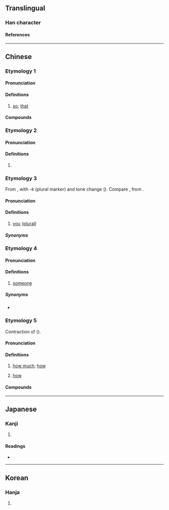 {{character info/new}}
==Translingual==

===Han character===
{{Han char|rn=9|rad=人|as=09|sn=11|four=24264|canj=OTKR|ids=⿰亻若}}

====References====
{{Han ref|kx=0110.080|dkj=00840|dj=0235.030|hdz=10171.060|uh=504C}}

----

==Chinese==

===Etymology 1===
{{zh-forms}}

====Pronunciation====
{{zh-pron
|m=ruò
|c=je6
|c-t=ngiak5
|h=pfs=
|md=
|mn=ml:liā
|mn-t=ria2
|w=3nya
|cat=adv
}}

====Definitions====
{{zh-hanzi}}

# [[so]]; [[that]]
#: {{zh-x|偌大 年紀|'''so''' old}}

====Compounds====
{{zh-der|偌多|偌時|偌大}}

===Etymology 2===
{{zh-forms}}

====Pronunciation====
{{zh-pron
|m=rè
|c=je6
|cat=pn
}}

====Definitions====
{{zh-hanzi}}

# {{surname|lang=zh}}

===Etymology 3===
{{zh-forms}}
From {{zh-l|*你|you (singular)}}, with -''k'' (plural marker) and tone change ({{zh-ref|Gan, 1997}}). Compare {{zh-l|*𠊬|they}}, from {{zh-l|*佢|he; she; it}}.

====Pronunciation====
{{zh-pron
|c-t=niak4
|cat=pron
}}

====Definitions====
{{zh-hanzi}}

# {{lb|zh|dialectal Cantonese|including|Siyi|Yangjiang}} [[you]] ([[plural]])
#: {{zh-x|偌 做乜 唔 來 幫手 啊？|Why aren't '''you all''' helping?|C-T}}

=====Synonyms=====
{{zh-dial|你們}}

===Etymology 4===
{{zh-forms}}
{{rfe|zh|related to etymology 3?}}

====Pronunciation====
{{zh-pron
|c-t=niak2
|cat=pron
}}

====Definitions====
{{zh-hanzi}}

# {{lb|zh|Taishanese}} [[someone]]

=====Synonyms=====
* {{q|Taishanese}} {{zh-l|人偌}}

===Etymology 5===
{{zh-forms|alt=若,外}}
Contraction of {{zh-l|*若夥}} ({{zh-ref|Mei, 2015}}).

====Pronunciation====
{{zh-pron
|mn=xm,zz,twv:lōa/qz:lǒa/tw:gōa/twvk:jōa
|cat=adv
}}

====Definitions====
{{zh-hanzi}} {{tlb|zh|Hokkien}}

# [[how much]]; [[how]]
#: {{zh-x|這 粒 金瓜 有{ū} 偌 重？|'''How''' heavy is the pumpkin?|TW}}
# [[how]] {{gloss|indicating surprise, delight, etc.}}
#: {{zh-x|這 首 歌 偌 好聽！|This song is '''so''' nice!|TW}}

====Compounds====
{{zh-der|偌久|無偌久|偌爾|偌爾仔|偌濟|偌仔爾}}

----

==Japanese==

===Kanji===
{{ja-kanji|grade=|rs=人09}}

# {{defn|lang=ja|sort=人09}}

====Readings====
* {{ja-readings|on=[[じゃ]] (ja), [[にゃ]] (nya)|kun=[[このような]] (konoyouna), [[このように]] (konoyouni)}}

----

==Korean==

===Hanja===
{{ko-hanja|hangeul=야|rv=ya|mr=ya}}

# {{defn|lang=ko|sort=人09}}